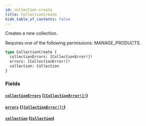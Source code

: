```yaml
---
id: collection-create
title: CollectionCreate
hide_table_of_contents: false
---
```


Creates a new collection.

Requires one of the following permissions: MANAGE_PRODUCTS.

```graphql
type CollectionCreate {
  collectionErrors: [CollectionError!]!
  errors: [CollectionError!]!
  collection: Collection
}
```

### Fields

#### [`collectionErrors`](#) ([`[CollectionError!]!`](../../../developer/api-reference/objects/collection-error))

#### [`errors`](#) ([`[CollectionError!]!`](../../../developer/api-reference/objects/collection-error))

#### [`collection`](#) ([`Collection`](../../../developer/api-reference/objects/collection))
